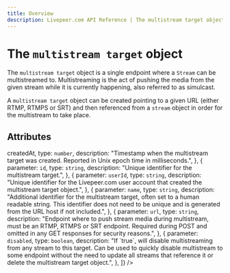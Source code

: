 ```yaml
---
title: Overview
description: Livepeer.com API Reference | The multistream target object
---
```


# The `multistream target` object

The `multistream target` object is a single endpoint where a `Stream` can be
multistreamed to. Multistreaming is the act of pushing the media from the given
stream while it is currently happening, also referred to as simulcast.

A `multistream target` object can be created pointing to a given URL (either
RTMP, RTMPS or SRT) and then referenced from a `stream` object in order for the
multistream to take place.

## Attributes

<Table
  data={[
    {
      parameter: <code>createdAt</code>,
      type: <code>number</code>,
      description:
        "Timestamp when the multistream target was created. Reported in Unix epoch time in milliseconds.",
    },
    {
      parameter: <code>id</code>,
      type: <code>string</code>,
      description: "Unique identifier for the multistream target.",
    },
    {
      parameter: <code>userId</code>,
      type: <code>string</code>,
      description:
        "Unique identifier for the Livepeer.com user account that created the multistream target object.",
    },
    {
      parameter: <code>name</code>,
      type: <code>string</code>,
      description:
        "Additional identifier for the multistream target, often set to a human readable string. This identifier does not need to be unique and is generated from the URL host if not included.",
    },
    {
      parameter: <code>url</code>,
      type: <code>string</code>,
      description:
        "Endpoint where to push stream media during multistream, must be an RTMP, RTMPS or SRT endpoint. Required during POST and omitted in any GET responses for security reasons.",
    },
    {
      parameter: <code>disabled</code>,
      type: <code>boolean</code>,
      description:
        "If `true`, will disable multistreaming from any stream to this target. Can be used to quickly disable multistream to some endpoint without the need to update all streams that reference it or delete the multistream target object.",
    },
  ]}
/>
